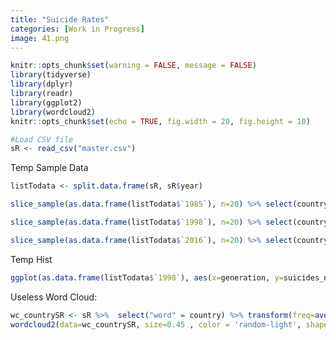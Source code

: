 ```yaml
---
title: "Suicide Rates"
categories: [Work in Progress]
image: 41.png
---
```


```r
knitr::opts_chunk$set(warning = FALSE, message = FALSE) 
library(tidyverse)
library(dplyr)
library(readr)
library(ggplot2)
library(wordcloud2)
knitr::opts_chunk$set(echo = TRUE, fig.width = 20, fig.height = 10)

#Load CSV file
sR <- read_csv("master.csv")
```

Temp Sample Data

```r
listTodata <- split.data.frame(sR, sR$year)

slice_sample(as.data.frame(listTodata$`1985`), n=20) %>% select(country, year, sex, age, suicides_no)

slice_sample(as.data.frame(listTodata$`1998`), n=20) %>% select(country, year, sex, age, suicides_no)

slice_sample(as.data.frame(listTodata$`2016`), n=20) %>% select(country, year, sex, age, suicides_no)

```

Temp Hist

```r
ggplot(as.data.frame(listTodata$`1998`), aes(x=generation, y=suicides_no)) + geom_col()
```

Useless Word Cloud: 

```r
wc_countrySR <- sR %>%  select("word" = country) %>% transform(freq=ave(seq(nrow(sR)),word,FUN=length)) %>% distinct
wordcloud2(data=wc_countrySR, size=0.45 , color = 'random-light', shape = 'pentagon', backgroundColor="black")
```



```r

```



```r

```